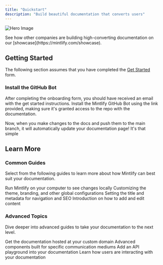 ```yaml
---
title: "Quickstart"
description: "Build beautiful documentation that converts users"
---
```


![Hero Image](https://mintlify-assets.b-cdn.net/hero.png)

<Tip>
  See how other companies are building high-converting documentation on our [showcase](https://mintlify.com/showcase).
</Tip>

## Getting Started

The following section assumes that you have completed the [Get Started](https://mintlify.com/start) form.

### Install the GitHub Bot

After completing the onboarding form, you should have received an email with the get started instructions. Install the Mintlify GitHub Bot using the link provided, making sure it's granted access to the repo with the documentation.

Now, when you make changes to the docs and push them to the main branch, it will automatically update your documentation page! It's that simple

## Learn More

### Common Guides

Select from the following guides to learn more about how Mintlify can best suit your documentation.

<CardGroup>

<Card title="Development" icon="rectangle-terminal" href="/development">
  Run Mintlify on your computer to see changes locally
</Card>

<Card title="Global Settings" icon="sliders" href="/settings/global">
  Customizing the theme, branding, and other global configurations
</Card>

<Card title="Page Titles and Metadata" icon="heading" href="/settings/page">
  Setting the title and metadata for navigation and SEO
</Card>

<Card title="Writing Content" icon="pen-nib" href="/components/overview">
  Introduction on how to add and edit content
</Card>

</CardGroup>

### Advanced Topics

Dive deeper into advanced guides to take your documentation to the next level.

<CardGroup>

<Card title="Custom Domains" icon="browser" href="/settings/custom-domain/subdomain">
  Get the documentation hosted at your custom domain
</Card>

<Card title="Advanced Components" icon="paintbrush-pencil" href="/components/advanced/accordion">
  Advanced components built for specific communication mediums
</Card>

<Card title="API Components" icon="square-code" href="/api-components/overview">
  Add an API playground into your documentation
</Card>

<Card title="Analytics" icon="chart-mixed" href="/analytics/supported-integrations">
  Learn how users are interacting with your documentation
</Card>

</CardGroup>